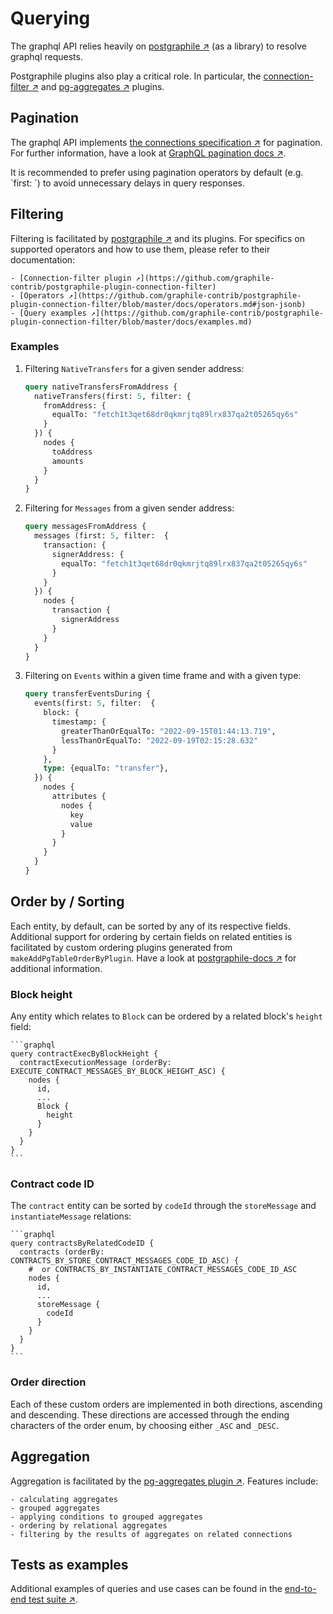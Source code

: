 
# Querying

The graphql API relies heavily on [postgraphile ↗️](https://www.graphile.org/postgraphile/usage-library/) (as a library) to resolve graphql requests.

Postgraphile plugins also play a critical role. In particular, the [connection-filter ↗️](https://github.com/graphile-contrib/postgraphile-plugin-connection-filter) and [pg-aggregates ↗️](https://github.com/graphile/pg-aggregates) plugins.

## Pagination

The graphql API implements [the connections specification ↗️](https://relay.dev/graphql/connections.htm) for pagination. For further information, have a look at [GraphQL pagination docs ↗️](https://graphql.org/learn/pagination/#end-of-list-counts-and-connections).

<Callout type="info" emoji="💡️">
  It is recommended to prefer using pagination operators by default (e.g. `first: <limit>`) to avoid unnecessary delays in query responses.
</Callout>

## Filtering

Filtering is facilitated by [postgraphile ↗️](https://www.graphile.org/postgraphile/usage-library/) and its plugins. For specifics on supported operators and how to use them, please refer to their documentation:

    - [Connection-filter plugin ↗️](https://github.com/graphile-contrib/postgraphile-plugin-connection-filter)
    - [Operators ↗️](https://github.com/graphile-contrib/postgraphile-plugin-connection-filter/blob/master/docs/operators.md#json-jsonb)
    - [Query examples ↗️](https://github.com/graphile-contrib/postgraphile-plugin-connection-filter/blob/master/docs/examples.md)

### Examples

1. Filtering `NativeTransfers` for a given sender address:

    ```graphql
    query nativeTransfersFromAddress {
      nativeTransfers(first: 5, filter: {
        fromAddress: {
          equalTo: "fetch1t3qet68dr0qkmrjtq89lrx837qa2t05265qy6s"
        }
      }) {
        nodes {
          toAddress
          amounts
        }
      }
    }
    ```

2. Filtering for `Messages` from a given sender address:

    ```graphql
    query messagesFromAddress {
      messages (first: 5, filter:  {
        transaction: {
          signerAddress: {
            equalTo: "fetch1t3qet68dr0qkmrjtq89lrx837qa2t05265qy6s"
          }
        }
      }) {
        nodes {
          transaction {
            signerAddress
          }
        }
      }
    }
    ```

3. Filtering on `Events` within a given time frame and with a given type:

    ```graphql
    query transferEventsDuring {
      events(first: 5, filter:  {
        block: {
          timestamp: {
            greaterThanOrEqualTo: "2022-09-15T01:44:13.719",
            lessThanOrEqualTo: "2022-09-19T02:15:28.632"
          }
        },
        type: {equalTo: "transfer"},
      }) {
        nodes {
          attributes {
            nodes {
              key
              value
            }
          }
        }
      }
    }
    ```

## Order by / Sorting

Each entity, by default, can be sorted by any of its respective fields. Additional support for ordering by certain fields on related entities is facilitated by custom ordering plugins generated from `makeAddPgTableOrderByPlugin`. Have a look at  [postgraphile-docs ↗️](https://www.graphile.org/postgraphile/make-add-pg-table-order-by-plugin/) for additional information.

### Block height

Any entity which relates to `Block` can be ordered by a related block's `height` field:

    ```graphql
    query contractExecByBlockHeight {
      contractExecutionMessage (orderBy: EXECUTE_CONTRACT_MESSAGES_BY_BLOCK_HEIGHT_ASC) {
        nodes {
          id,
          ...
          Block {
            height
          }
        }
      }
    }
    ```

### Contract code ID

The `contract` entity can be sorted by `codeId` through the `storeMessage` and `instantiateMessage` relations:

    ```graphql
    query contractsByRelatedCodeID {
      contracts (orderBy: CONTRACTS_BY_STORE_CONTRACT_MESSAGES_CODE_ID_ASC) {
        #  or CONTRACTS_BY_INSTANTIATE_CONTRACT_MESSAGES_CODE_ID_ASC
        nodes {
          id,
          ...
          storeMessage {
            codeId
          }
        }
      }
    }
    ```

### Order direction

Each of these custom orders are implemented in both directions, ascending and descending. These directions are accessed through the ending characters of the order enum, by choosing either `_ASC` and `_DESC`.

## Aggregation

Aggregation is facilitated by the [pg-aggregates plugin ↗️](https://github.com/graphile/pg-aggregates).
Features include:

    - calculating aggregates
    - grouped aggregates
    - applying conditions to grouped aggregates
    - ordering by relational aggregates
    - filtering by the results of aggregates on related connections

## Tests as examples

Additional examples of queries and use cases can be found in the [end-to-end test suite ↗️](https://github.com/fetchai/ledger-subquery/tree/main/tests).
